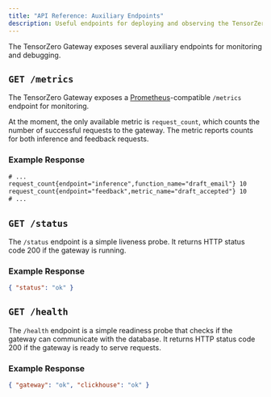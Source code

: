 ```yaml
---
title: "API Reference: Auxiliary Endpoints"
description: Useful endpoints for deploying and observing the TensorZero gateway.
---
```


The TensorZero Gateway exposes several auxiliary endpoints for monitoring and debugging.

## `GET /metrics`

The TensorZero Gateway exposes a <a href="https://prometheus.io/" target="_blank">Prometheus</a>-compatible `/metrics` endpoint for monitoring.

At the moment, the only available metric is `request_count`, which counts the number of successful requests to the gateway.
The metric reports counts for both inference and feedback requests.

### Example Response

```txt frame="code" title="GET /metrics"
# ...
request_count{endpoint="inference",function_name="draft_email"} 10
request_count{endpoint="feedback",metric_name="draft_accepted"} 10
# ...
```

## `GET /status`

The `/status` endpoint is a simple liveness probe.
It returns HTTP status code 200 if the gateway is running.

### Example Response

```json frame="code" title="GET /status"
{ "status": "ok" }
```

## `GET /health`

The `/health` endpoint is a simple readiness probe that checks if the gateway can communicate with the database.
It returns HTTP status code 200 if the gateway is ready to serve requests.

### Example Response

```json frame="code" title="GET /health"
{ "gateway": "ok", "clickhouse": "ok" }
```
